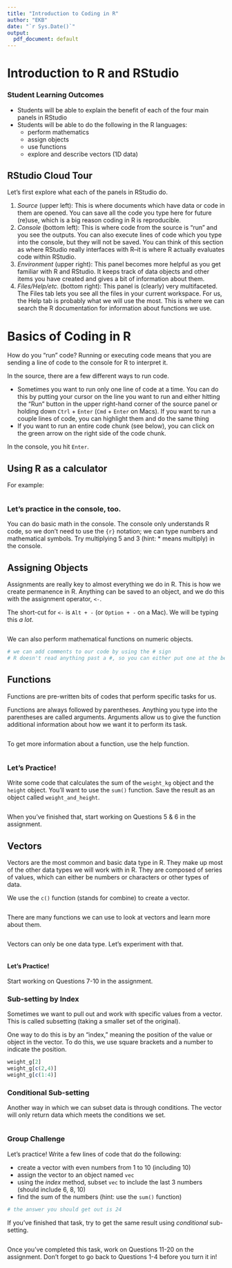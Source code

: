 ```yaml
---
title: "Introduction to Coding in R"
author: "EKB"
date: "`r Sys.Date()`"
output: 
  pdf_document: default
---
```


# Introduction to R and RStudio

### Student Learning Outcomes

-   Students will be able to explain the benefit of each of the four main panels in RStudio
-   Students will be able to do the following in the R languages:
    -   perform mathematics
    -   assign objects
    -   use functions
    -   explore and describe vectors (1D data)

## RStudio Cloud Tour

Let's first explore what each of the panels in RStudio do.

1.  *Source* (upper left): This is where documents which have data or code in them are opened. You can save all the code you type here for future (re)use, which is a big reason coding in R is reproducible.
2.  *Console* (bottom left): This is where code from the source is "run" and you see the outputs. You can also execute lines of code which you type into the console, but they will not be saved. You can think of this section as where RStudio really interfaces with R--it is where R actually evaluates code within RStudio.
3.  *Environment* (upper right): This panel becomes more helpful as you get familiar with R and RStudio. It keeps track of data objects and other items you have created and gives a bit of information about them.
4.  *Files/Help/etc.* (bottom right): This panel is (clearly) very multifaceted. The Files tab lets you see all the files in your current workspace. For us, the Help tab is probably what we will use the most. This is where we can search the R documentation for information about functions we use.

# Basics of Coding in R

How do you "run" code? Running or executing code means that you are sending a line of code to the console for R to interpret it.

In the source, there are a few different ways to run code.

-   Sometimes you want to run only one line of code at a time. You can do this by putting your cursor on the line you want to run and either hitting the "Run" button in the upper right-hand corner of the source panel or holding down `Ctrl` + `Enter` (`Cmd` + `Enter` on Macs). If you want to run a couple lines of code, you can highlight them and do the same thing
-   If you want to run an entire code chunk (see below), you can click on the green arrow on the right side of the code chunk.

In the console, you hit `Enter`.

## Using R as a calculator

For example:

```r

```

### Let's practice in the console, too.

You can do basic math in the console. The console only understands R code, so we don't need to use the `{r}` notation; we can type numbers and mathematical symbols. Try multiplying 5 and 3 (hint: \* means multiply) in the console.

## Assigning Objects

Assignments are really key to almost everything we do in R. This is how we create permanence in R. Anything can be saved to an object, and we do this with the assignment operator, `<-`.

The short-cut for `<-` is `Alt + -` (or `Option + -` on a Mac). We will be typing this *a lot*.

```r

```

We can also perform mathematical functions on numeric objects.

```r
# we can add comments to our code by using the # sign
# R doesn't read anything past a #, so you can either put one at the beginning of a whole line or after some code

```

## Functions

Functions are pre-written bits of codes that perform specific tasks for us.

Functions are always followed by parentheses. Anything you type into the parentheses are called arguments. Arguments allow us to give the function additional information about how we want it to perform its task.

```r

```

To get more information about a function, use the help function.

```r

```

### Let's Practice!

Write some code that calculates the sum of the `weight_kg` object and the `height` object. You'll want to use the `sum()` function. Save the result as an object called `weight_and_height`.

```r

```
When you've finished that, start working on Questions 5 & 6 in the assignment.

## Vectors

Vectors are the most common and basic data type in R. They make up most of the other data types we will work with in R. They are composed of series of values, which can either be numbers or characters or other types of data.

We use the `c()` function (stands for combine) to create a vector.

```r

```

There are many functions we can use to look at vectors and learn more about them.

```r

```

Vectors can only be one data type. Let's experiment with that.

```r

```
#### Let's Practice!

Start working on Questions 7-10 in the assignment.

### Sub-setting by Index

Sometimes we want to pull out and work with specific values from a vector. This is called subsetting (taking a smaller set of the original).

One way to do this is by an "index," meaning the position of the value or object in the vector. To do this, we use square brackets and a number to indicate the position.

```r
weight_g[2] 
weight_g[c(2,4)] 
weight_g[c(1:4)]
```

### Conditional Sub-setting

Another way in which we can subset data is through conditions. The vector will only return data which meets the conditions we set.

```r

```

### Group Challenge

Let's practice! Write a few lines of code that do the following:

-   create a vector with even numbers from 1 to 10 (including 10)
-   assign the vector to an object named `vec`
-   using the *index* method, subset `vec` to include the last 3 numbers (should include 6, 8, 10)
-   find the sum of the numbers (hint: use the `sum()` function)

```r
# the answer you should get out is 24

```

If you've finished that task, try to get the same result using *conditional* sub-setting.

```r

```

Once you've completed this task, work on Questions 11-20 on the assignment. Don't forget to go back to Questions 1-4 before you turn it in!
